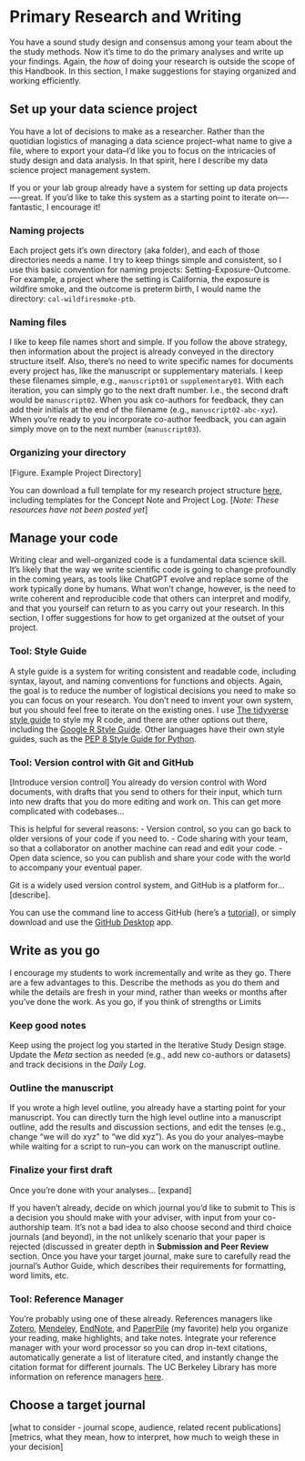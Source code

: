 # Primary Research and Writing

You have a sound study design and consensus among your team about the the study methods. Now it's time to do the primary analyses and write up your findings. Again, the *how* of doing your research is outside the scope of this Handbook. In this section, I make suggestions for staying organized and working efficiently.

## Set up your data science project

You have a lot of decisions to make as a researcher. Rather than the quotidian logistics of managing a data science project--what name to give a file, where to export your data--I'd like you to focus on the intricacies of study design and data analysis. In that spirit, here I describe my data science project management system.

If you or your lab group already have a system for setting up data projects—-great. If you'd like to take this system as a starting point to iterate on—-fantastic, I encourage it!

### Naming projects

Each project gets it's own directory (aka folder), and each of those directories needs a name. I try to keep things simple and consistent, so I use this basic convention for naming projects: Setting-Exposure-Outcome. For example, a project where the setting is California, the exposure is wildfire smoke, and the outcome is preterm birth, I would name the directory: `cal-wildfiresmoke-ptb`.

### Naming files

I like to keep file names short and simple. If you follow the above strategy, then information about the project is already conveyed in the directory structure itself. Also, there's no need to write specific names for documents every project has, like the manuscript or supplementary materials. I keep these filenames simple, e.g., `manuscript01` or `supplementary01`. With each iteration, you can simply go to the next draft number. I.e., the second draft would be `manuscript02`. When you ask co-authors for feedback, they can add their initials at the end of the filename (e.g., `manuscript02-abc-xyz`). When you're ready to you incorporate co-author feedback, you can again simply move on to the next number (`manuscript03`).

### Organizing your directory 

[Figure. Example Project Directory]

You can download a full template for my research project structure [here](), including templates for the Concept Note and Project Log. [*Note: These resources have not been posted yet*]

## Manage your code

Writing clear and well-organized code is a fundamental data science skill. It's likely that the way we write scientific code is going to change profoundly in the coming years, as tools like ChatGPT evolve and replace some of the work typically done by humans. What won't change, however, is the need to write coherent and reproducible code that others can interpret and modify, and that you yourself can return to as you carry out your research. In this section, I offer suggestions for how to get organized at the outset of your project.

### Tool: Style Guide

A style guide is a system for writing consistent and readable code, including syntax, layout, and naming conventions for functions and objects. Again, the goal is to reduce the number of logistical decisions you need to make so you can focus on your research. You don't need to invent your own system, but you should feel free to iterate on the existing ones. I use [The tidyverse style guide](https://style.tidyverse.org/index.html){target="_blank"} to style my R code, and there are other options out there, including the [Google R Style Guide](https://google.github.io/styleguide/Rguide.html){target="_blank"}. Other languages have their own style guides, such as the [PEP 8 Style Guide for Python](https://peps.python.org/pep-0008/){target="_blank"}.

### Tool: Version control with Git and GitHub

[Introduce version control] 
You already do version control with Word documents, with drafts that you send to others for their input, which turn into new drafts that you do more editing and work on. This can get more complicated with codebases...

This is helpful for several reasons: 
- Version control, so you can go back to older versions of your code if you need to.
- Code sharing with your team, so that a collaborator on another machine can read and edit your code.
- Open data science, so you can publish and share your code with the world to accompany your eventual paper.

Git is a widely used version control system, and GitHub is a platform for... [describe].

You can use the command line to access GitHub (here's a [tutorial](https://docs.github.com/en/github-cli/github-cli/quickstart){target="_blank"}), or simply download and use the [GitHub Desktop](https://desktop.github.com/){target="_blank"} app.

## Write as you go

I encourage my students to work incrementally and write as they go. There are a few advantages to this. 
Describe the methods as you do them and while the details are fresh in your mind, rather than weeks or months after you've done the work.
As you go, if you think of strengths or Limits
 
### Keep good notes

Keep using the project log you started in the Iterative Study Design stage. Update the *Meta* section as needed (e.g., add new co-authors or datasets) and track decisions in the *Daily Log*.

### Outline the manuscript

If you wrote a high level outline, you already have a starting point for your manuscript. You can directly turn the high level outline into a manuscript outline, add the results and discussion sections, and edit the tenses (e.g., change "we will do xyz" to "we did xyz"). As you do your analyes--maybe while waiting for a script to run--you can work on the manuscript outline.

### Finalize your first draft

Once you're done with your analyses... [expand]

If you haven't already, decide on which journal you'd like to submit to This is a decision you should make with your adviser, with input from your co-authorship team. It's not a bad idea to also choose second and third choice journals (and beyond), in the not unlikely scenario that your paper is rejected (discussed in greater depth in **Submission and Peer Review** section. Once you have your target journal, make sure to carefully read the journal's Author Guide, which describes their requirements for formatting, word limits, etc.

### Tool: Reference Manager

You're probably using one of these already. References managers like [Zotero](https://www.zotero.org/){target="_blank"}, [Mendeley](https://www.mendeley.com/){target="_blank"}, [EndNote](https://endnote.com/){target="_blank"}, and [PaperPile](https://paperpile.com/){target="_blank"} (my favorite) help you organize your reading, make highlights, and take notes. Integrate your reference manager with your word processor so you can drop in-text citations, automatically generate a list of literature cited, and instantly change the citation format for different journals. The UC Berkeley Library has more information on reference managers [here](https://guides.lib.berkeley.edu/publichealth/citations){target="_blank"}.

## Choose a target journal

[what to consider - journal scope, audience, related recent publications]
[metrics, what they mean, how to interpret, how much to weigh these in your decision]

